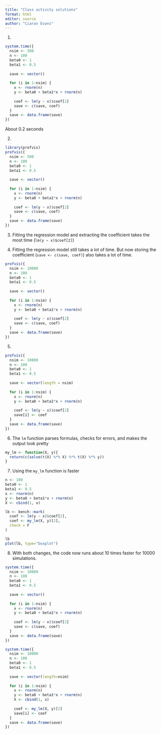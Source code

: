 ```yaml
---
title: "Class activity solutions"
format: html
editor: source
author: "Ciaran Evans"
---
```


1.

```r
system.time({
  nsim <- 500
  n <- 100
  beta0 <- 1
  beta1 <- 0.5
  
  save <- vector()
  
  for (i in 1:nsim) {
    x <- rnorm(n)
    y <- beta0 + beta1*x + rnorm(n)
    
    coef <- lm(y ~ x)$coef[2]
    save <- c(save, coef)
  }
  save <- data.frame(save)
})
```

About 0.2 seconds

2.

```r
library(profvis)
profvis({
  nsim <- 500
  n <- 100
  beta0 <- 1
  beta1 <- 0.5
  
  save <- vector()
  
  for (i in 1:nsim) {
    x <- rnorm(n)
    y <- beta0 + beta1*x + rnorm(n)
    
    coef <- lm(y ~ x)$coef[2]
    save <- c(save, coef)
  }
  save <- data.frame(save)
})
```

3. Fitting the regression model and extracting the coefficient takes the most time (`lm(y ~ x)$coef[2]`)

4. Fitting the regression model still takes a lot of time. But now storing the coefficient (`save <- c(save, coef)`) also takes a lot of time.

```r
profvis({
  nsim <- 10000
  n <- 100
  beta0 <- 1
  beta1 <- 0.5
  
  save <- vector()
  
  for (i in 1:nsim) {
    x <- rnorm(n)
    y <- beta0 + beta1*x + rnorm(n)
    
    coef <- lm(y ~ x)$coef[2]
    save <- c(save, coef)
  }
  save <- data.frame(save)
})
```


5.

```r
profvis({
  nsim <- 10000
  n <- 100
  beta0 <- 1
  beta1 <- 0.5
  
  save <- vector(length = nsim)
  
  for (i in 1:nsim) {
    x <- rnorm(n)
    y <- beta0 + beta1*x + rnorm(n)
    
    coef <- lm(y ~ x)$coef[2]
    save[i] <- coef
  }
  save <- data.frame(save)
})
```

6. The `lm` function parses formulas, checks for errors, and makes the output look pretty

```r
my_lm <- function(X, y){
  return(c(solve(t(X) %*% X) %*% t(X) %*% y))
}
```

7. Using the `my_lm` function is faster

```r
n <- 100
beta0 <- 1
beta1 <- 0.5
x <- rnorm(n)
y <- beta0 + beta1*x + rnorm(n)
X <- cbind(1, x)

lb <- bench::mark(
  coef <- lm(y ~ x)$coef[2],
  coef <- my_lm(X, y)[2],
  check = F
)

lb
plot(lb, type="boxplot")
```

8. With both changes, the code now runs about 10 times faster for 10000 simulations.

```r
system.time({
  nsim <- 10000
  n <- 100
  beta0 <- 1
  beta1 <- 0.5
  
  save <- vector()
  
  for (i in 1:nsim) {
    x <- rnorm(n)
    y <- beta0 + beta1*x + rnorm(n)
    
    coef <- lm(y ~ x)$coef[2]
    save <- c(save, coef)
  }
  save <- data.frame(save)
})
```

```r
system.time({
  nsim <- 10000
  n <- 100
  beta0 <- 1
  beta1 <- 0.5
  
  save <- vector(length=nsim)
  
  for (i in 1:nsim) {
    x <- rnorm(n)
    y <- beta0 + beta1*x + rnorm(n)
    X <- cbind(1, x)
    
    coef <- my_lm(X, y)[2]
    save[i] <- coef
  }
  save <- data.frame(save)
})
```